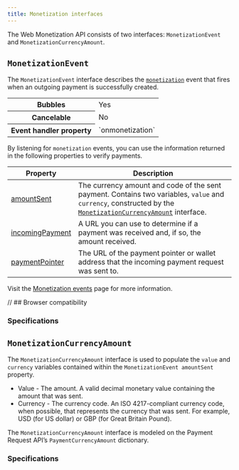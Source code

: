 ```yaml
---
title: Monetization interfaces
---
```



<Badge
  text='Web Monetization API'
  variant='tip'
  style='position: relative; top:-30px;'
/>

The Web Monetization API consists of two interfaces: `MonetizationEvent` and `MonetizationCurrencyAmount`.

## `MonetizationEvent`

The `MonetizationEvent` interface describes the [`monetization`](/developers/events) event that fires when an outgoing payment is successfully created.

<table>
  <tr>
    <th>Bubbles</th>
    <td>Yes</td>
  </tr>
  <tr>
    <th>Cancelable</th>
    <td>No</td>
  </tr>
  <tr>
    <th>Event handler property</th>
    <td>`onmonetization`</td>
  </tr>
</table>

By listening for `monetization` events, you can use the information returned in the following properties to verify payments.

| Property | Description |
| - | - |
| [amountSent](/developers/events#amountsent) | The currency amount and code of the sent payment. Contains two variables, `value` and `currency`, constructed by the [`MonetizationCurrencyAmount`](#monetizationcurrencyamount) interface. |
| [incomingPayment](/developers/events#incomingpayment) | A URL you can use to determine if a payment was received and, if so, the amount received. |
| [paymentPointer](/developers/events#paymentpointer) | The URL of the payment pointer or wallet address that the incoming payment request was sent to. |

Visit the [Monetization events](/developers/events) page for more information.

<Hidden>

// ## Browser compatibility

<BrowserCompat json={data} />

</Hidden>

### Specifications

<Specification anchor='monetizationevent-interface' />

## `MonetizationCurrencyAmount`

The `MonetizationCurrencyAmount` interface is used to populate the `value` and `currency` variables contained within the `MonetizationEvent amountSent` property.

- Value - The amount. A valid decimal monetary value containing the amount that was sent.
- Currency - The currency code. An ISO 4217-compliant currency code, when possible, that represents the currency that was sent. For example, USD (for US dollar) or GBP (for Great Britain Pound).

The `MonetizationCurrencyAmount` interface is modeled on the Payment Request API’s <LinkOut href="https://www.w3.org/TR/payment-request/#paymentcurrencyamount-dictionary">`PaymentCurrencyAmount`</LinkOut> dictionary.

### Specifications

<Specification anchor='monetizationcurrencyamount-interface' />
